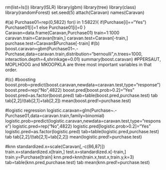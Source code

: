 rm(list=ls())
library(ISLR)
library(gbm)
library(tree)
library(class)
library(randomForest)
set.seed(5)
attach(Caravan)
names(Caravan)

#(a)
Purchase01=rep(0,5822)
for(i in 1:5822){
  if(Purchase[i]=="Yes")
    Purchase01[i]=1
  else
    Purchase01[i]=0
}
Caravan=data.frame(Caravan,Purchase01)
train=1:1000
caravan.train=Caravan[train,]
caravan.test=Caravan[-train,]
purchase.test=Caravan$Purchase[-train]
#(b)
boost.caravan=gbm(Purchase01~.-Purchase,data=caravan.train,distribution="bernoulli",n.trees=1000,
                  interaction.depth=4,shrinkage=0.01)
summary(boost.caravan)
#PPERSAUT, MOPLHOOG and MKOOPKLA are three most important variables in that order.


#(c)
#boosting
boost.prob=predict(boost.caravan,newdata=caravan.test,type="response")
boost.pred=rep("No",4822)
boost.pred[boost.prob>0.2]="Yes"
boost.pred=as.factor(boost.pred)
tab=table(boost.pred,purchase.test)
tab
tab[2,2]/(tab[2,1]+tab[2,2])
mean(boost.pred!=purchase.test)

#logistic regression
logistic.caravan=glm(Purchase~.-Purchase01,data=caravan.train,family=binomial)
logistic.prob=predict(logistic.caravan,newdata=caravan.test,type="response")
logistic.pred=rep("No",4822)
logistic.pred[logistic.prob>0.2]="Yes"
logistic.pred=as.factor(logistic.pred)
tab=table(logistic.pred,purchase.test)
tab
tab[2,2]/(tab[2,1]+tab[2,2])
mean(logistic.pred!=purchase.test)

#knn
standardized.x=scale(Caravan[,-c(86,87)])
train.x=standardized.x[train,]
test.x=standardized.x[-train,]
train.y=Purchase[train]
knn.pred=knn(train.x,test.x,train.y,k=3)
tab=table(knn.pred,purchase.test)
tab
mean(knn.pred!=purchase.test)

